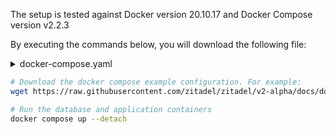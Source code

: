 
The setup is tested against Docker version 20.10.17 and Docker Compose version v2.2.3

By executing the commands below, you will download the following file:

<details><summary>docker-compose.yaml</summary>
    <CodeBlock language="yaml">{DockerComposeSource}</CodeBlock>
</details>

```bash
# Download the docker compose example configuration. For example:
wget https://raw.githubusercontent.com/zitadel/zitadel/v2-alpha/docs/docs/guides/installation/run/docker-compose.yaml

# Run the database and application containers
docker compose up --detach
```
